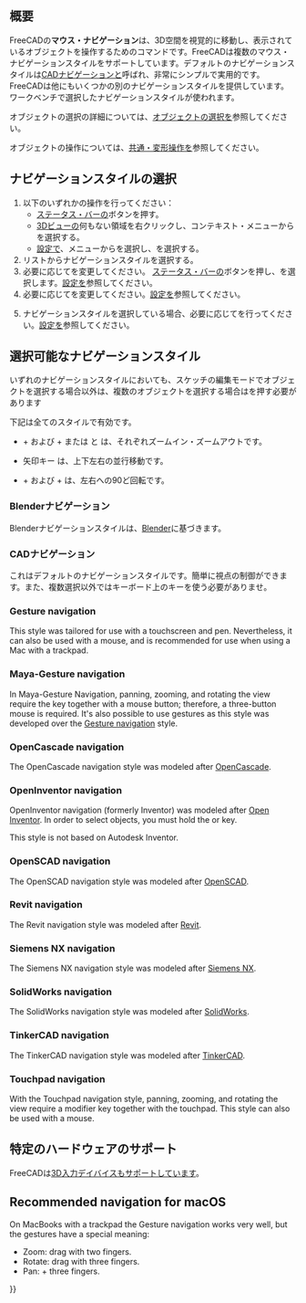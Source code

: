 <languages/>

{{Docnav/ja
|[[Getting_started/ja|はじめてみよう]]
|[[Selection_methods/ja|オブジェクトの選択方法]]
}}

{{TOCright}}

<span id="Overview"></span>
==概要==

FreeCADの'''マウス・ナビゲーション'''は、3D空間を視覚的に移動し、表示されているオブジェクトを操作するためのコマンドです。FreeCADは複数のマウス・ナビゲーションスタイルをサポートしています。デフォルトのナビゲーションスタイルは[[#CAD_navigation|CADナビゲーション]]と呼ばれ、非常にシンプルで実用的です。FreeCADは他にもいくつかの別のナビゲーションスタイルを提供しています。ワークベンチで選択したナビゲーションスタイルが使われます。

オブジェクトの選択の詳細については、[[Selection_methods|オブジェクトの選択]]を参照してください。

オブジェクトの操作については、[[Std_TransformManip|共通・変形操作]]を参照してください。

<span id="Selecting_a_navigation_style"></span>
== ナビゲーションスタイルの選択 ==

# 以下のいずれかの操作を行ってください：
#* [[Status_bar|ステータス・バー]]の{{Button|[[File:NavigationCAD_dark.svg|16px]]}}ボタンを押す。
#* [[3D_view|3Dビュー]]の何もない領域を右クリックし、コンテキスト・メニューから{{MenuCommand|ナビゲーションスタイル}}を選択する。
#* [[Preferences_Editor#Navigation|設定]]で、メニューから{{MenuCommand|編集 → 設定}}を選択し、{{MenuCommand|表示 → ナビゲーション → 3Dナビゲーション}}を選択する。
# リストからナビゲーションスタイルを選択する。
# 必要に応じて{{MenuCommand|オービット・スタイル}}を変更してください。 [[Status_bar|ステータス・バー]]の{{Button|[[File:NavigationCAD_dark.svg|16px]]}}ボタンを押し、{{MenuCommand|Settings → オービット・スタイル}}を選択します。[[Preferences_Editor#Navigation|設定]]を参照してください。
# 必要に応じて{{MenuCommand|回転モード}}を変更してください。[[Preferences_Editor#Navigation|設定]]を参照してください。
# {{MenuCommand|CAD}}ナビゲーションスタイルを選択している場合、必要に応じて{{MenuCommand|アニメーションの有効化}}を行ってください。[[Preferences_Editor#Navigation|設定]]を参照してください。

<span id="Available_navigation_styles"></span>
== 選択可能なナビゲーションスタイル ==

いずれのナビゲーションスタイルにおいても、スケッチの編集モードでオブジェクトを選択する場合以外は、複数のオブジェクトを選択する場合は{{KEY|Ctrl}}を押す必要があります

下記は全てのスタイルで有効です。

* {{KEY|Ctrl}} + {{ASCII|43}} および {{KEY|Ctrl}} + {{ASCII|22}} または {{KEY|PgUp}} と {{KEY|PgDn}} は、それぞれズームイン・ズームアウトです。
* 矢印キー {{ASCII|30}}{{ASCII|31}}{{ASCII|17}}{{ASCII|16}} は、上下左右の並行移動です。
* {{KEY|Shift}} + {{ASCII|17}} および {{KEY|Shift}} + {{ASCII|16}} は、左右への90ど回転です。

<span id="Blender_navigation"></span>
=== Blenderナビゲーション ===

Blenderナビゲーションスタイルは、[https://www.blender.org Blender]に基づきます。

{{Blender Navigation
|Select_name=選択
|Zoom_name=ズーム
|Rotate_view_name=回転
|Pan_name=平行移動

|Shift={{KEY|Shift}}

|Select_text=オブジェクトの上で左マウスボタンがオブジェクトの選択です。

|Zoom_text=マウス・ホイールがズームイン・アウトです

Clicking the middle mouse button re-centers the view on the location of the pointer.

|Rotate_view_text=マウスの中央ボタンを押しながらポインターを動かすと回転です。

|Pan_text={{KEY|Shift}}キーとマウスの中央ボタンを押しながらポインターを動かすと平行移動です。

あるいは、マウスの左右両ボタンを押しながらポインターを動かすと平行移動です。
}}

<span id="CAD_navigation"></span>
=== CADナビゲーション ===

これはデフォルトのナビゲーションスタイルです。簡単に視点の制御ができます。また、複数選択以外ではキーボード上のキーを使う必要がありませ。

{{CAD Navigation
|Select_name=選択
|Zoom_name=ズーム
|Rotate_view_name=回転<br>1つ目の方法
|Rotate_view_alt_name=回転<br>別の方法
|Pan_name=平行移動

|Ctrl={{KEY|Ctrl}}
|Shift={{KEY|Shift}}

|Select_text=左マウスボタンでオブジェクトの選択です。

|Zoom_text=マウス・ホイールでズームイン・アウトです

<div class="mw-translate-fuzzy">
マウスの中央ボタンクリックで、カーソルの位置を中央にします
</div>

|Rotate_view_text=マウスの中央ボタンと左ボタンを押しながらポインターを左右に動かすと回転です。

ポインターを止める前にボタンを離しても、そのまま回転を続けるように設定できます。

|Rotate_view_alt_text=マウスの中央ボタンと右ボタンを押しながらポインターを左右に動かすと回転です。

この場合、右ボタンを押している間に中央ボタンを離しても大丈夫です

右利きの人には1つ目の方法よりもこちらのほうが使いやすいかもしません。

|Pan_text=マウスの中央ボタンを押しながらポインターを動かすと平行移動です。

|Zoom_mode_text=ズーム・モード: {{KEY|Ctrl}}と{{KEY|Shift}}を押しながらマウスの右ボタンをクリックしてからポインターを動かすとズームです。

|Rotate_view_mode_text=回転モード: {{KEY|Shift}}を押しながらマウスの右ボタンをクリックしてからポインターを動かすと回転です

|Pan_mode_text=平行移動モード: {{KEY|Ctrl}}を押しながらマウスの右ボタンをクリックしてからポインターを動かすと平行移動です。
}}

=== Gesture navigation ===

This style was tailored for use with a touchscreen and pen. Nevertheless, it can also be used with a mouse, and is recommended for use when using a Mac with a trackpad.

{{Gesture Navigation
|Select_name=Select
|Zoom_name=Zoom
|Rotate_view_name=Rotate view
|Pan_name=Pan
|Tilt_view_name=Tilt view

|Select_text=Press the left mouse button over an object you want to select.

|Zoom_text=Use the mouse wheel to zoom in and out.

Clicking the middle mouse button re-centers the view on the location of the pointer. Alternatively, aim the pointer and press {{KEY|H}} on the keyboard.

|Rotate_view_text=Hold the left mouse button, then move the pointer.
In [[Sketcher Workbench|Sketcher]] and other edit modes, this behavior is disabled. Hold {{KEY|Alt}} when pressing the mouse button to enter rotation mode.

|Pan_text=Hold the right mouse button, then move the pointer.

|Tilt_view_text=Hold both left and right mouse buttons, then move the pointer sideways.

|Select_gesture_text=Tap to select.

|Zoom_gesture_text=Drag two fingers (pinch) closer or farther apart.

|Rotate_view_gesture_text=Drag with one finger to rotate.

Hold {{KEY|Alt}} when in the [[Sketcher Workbench|Sketcher]].

|Pan_gesture_text=Drag with two fingers.

Alternatively, tap and hold, then drag. This simulates the pan with the right mouse button.

|Tilt_view_gesture_text=Rotate the imaginary line formed by two touch points.

This method is disabled by default. To enable, go to {{MenuCommand|Edit → Preferences → Display → Navigation}}, and uncheck the "Disable touchscreen tilt gesture" checkbox.
}}

=== Maya-Gesture navigation ===

In Maya-Gesture Navigation, panning, zooming, and rotating the view require the {{KEY|Alt}} key together with a mouse button; therefore, a three-button mouse is required. It's also possible to use gestures as this style was developed over the [[#Gesture_navigation|Gesture navigation]] style.

{{MayaGesture Navigation
|Select_name=Select
|Zoom_name=Zoom
|Rotate_view_name=Rotate view
|Pan_name=Pan
|Tilt_view_name=Tilt view

|Alt={{KEY|Alt}}

|Select_text=Press the left mouse button over an object you want to select.

|Zoom_text=Use the mouse wheel to zoom in and out.

Alternatively, hold {{KEY|Alt}} and the right mouse button, then move the pointer.

Clicking the middle mouse button re-centers the view on the location of the pointer. Alternatively, aim the pointer and press {{KEY|H}} on the keyboard.

|Rotate_view_text=Hold {{KEY|Alt}} and the left mouse button, then move the pointer.

|Pan_text=Hold {{KEY|Alt}} and the middle mouse button, then move the pointer.

|Tilt_view_text=Hold {{KEY|Alt}} and both left and right mouse buttons, and then move the pointer sideways.
}}

=== OpenCascade navigation ===

The OpenCascade navigation style was modeled after [https://www.opencascade.com/ OpenCascade].

{{OpenCascade Navigation
|Select_name=Select
|Zoom_name=Zoom
|Rotate_view_name=Rotate view
|Pan_name=Pan

|Ctrl={{KEY|Ctrl}}

|Select_text=Press the left mouse button over an object you want to select.

|Zoom_text=Use the mouse wheel to zoom in and out.

Alternatively, hold {{KEY|Ctrl}} and the left mouse button, then move the pointer.

|Rotate_view_text=Hold the middle mouse button, then press and hold the right mouse button, then move the pointer.

Alternatively, hold {{KEY|Ctrl}} and the right mouse button, then move the pointer.

|Pan_text=Hold the middle mouse button, then move the pointer. It is possible to hold {{KEY|Ctrl}}.
}}

=== OpenInventor navigation ===

OpenInventor navigation (formerly Inventor) was modeled after [http://en.wikipedia.org/wiki/Open_Inventor Open Inventor]. In order to select objects, you must hold the {{KEY|Shift}} or {{KEY|Ctrl}} key.

This style is not based on Autodesk Inventor.

{{OpenInventor Navigation
|Select_name=Select
|Zoom_name=Zoom
|Rotate_view_name=Rotate view
|Pan_name=Pan

|Shift={{KEY|Shift}}

|Select_text=Hold {{KEY|Shift}}, then press the left mouse button over an object you want to select.

Hold {{KEY|Ctrl}} instead to select multiple objects.

|Zoom_text=Use the mouse wheel to zoom in and out.

Alternatively, hold the middle mouse button, then press and hold the left mouse button, then move the pointer.

Clicking the middle mouse button re-centers the view on the location of the pointer.

|Rotate_view_text=Hold the left mouse button, then move the pointer.

|Pan_text=Hold the middle mouse button, then move the pointer.
}}

=== OpenSCAD navigation ===

The OpenSCAD navigation style was modeled after [https://openscad.org/ OpenSCAD].

{{OpenSCAD_Navigation
|Select_name=Select
|Zoom_name=Zoom
|Rotate_view_name=Rotate view
|Pan_name=Pan

|Shift={{KEY|Shift}}

|Select_text=Press the left mouse button over an object you want to select.

{{VersionMinus|0.21}} Hold {{KEY|Ctrl}} and {{KEY|Shift}} when pressing the mouse button to drag an object in a sketch in edit mode.

|Zoom_text=Use the mouse wheel to zoom in and out.

Alternatively, hold the middle mouse button, then move the pointer.

Or hold {{KEY|Shift}} and the right mouse button, then move the pointer.

|Rotate_view_text=Hold the left mouse button, then move the pointer.

Alternatively, and when a sketch is in edit mode, hold the middle mouse button, then press and hold the right mouse button, then move the pointer.

|Pan_text=Hold the right mouse button, then move the pointer.
}}

=== Revit navigation ===

The Revit navigation style was modeled after [https://en.wikipedia.org/wiki/Autodesk_Revit Revit].

{{Revit Navigation
|Select_name=Select
|Zoom_name=Zoom
|Rotate_view_name=Rotate view
|Pan_name=Pan

|Shift={{KEY|Shift}}

|Select_text=Press the left mouse button over an object you want to select.

|Zoom_text=Use the mouse wheel to zoom in and out.

Clicking the middle mouse button re-centers the view on the location of the pointer.

|Rotate_view_text=Hold {{KEY|Shift}} and the middle mouse button, then move the pointer.

Alternatively, hold the middle mouse button, then press and hold the right mouse button, then move the pointer.

|Pan_text=Hold the middle mouse button, then move the pointer.

Alternatively, hold both left and right mouse buttons, then move the pointer.
}}

=== Siemens NX navigation ===

{{Version|1.1}}

The Siemens NX navigation style was modeled after [https://en.wikipedia.org/wiki/Siemens_NX Siemens NX].

{{SiemensNX_Navigation
|Select_name=Select
|Zoom_name=Zoom
|Rotate_view_name=Rotate view
|Pan_name=Pan

|Shift={{KEY|Shift}}

|Select_text=Press the left mouse button over an object you want to select.

|Zoom_text=Use the mouse wheel to zoom in and out.

Alternatively, hold the middle mouse button, then press and hold the left mouse button, then move the pointer.

Clicking the middle mouse button re-centers the view on the location of the pointer.

|Rotate_view_text=Hold the middle mouse button, then move the pointer.

|Pan_text=Hold {{KEY|Shift}} and the middle mouse button, then move the pointer.

Alternatively, hold the middle mouse button, then press and hold the right mouse button, then move the pointer.
}}

=== SolidWorks navigation ===

{{Version|1.1}}

The SolidWorks navigation style was modeled after [https://en.wikipedia.org/wiki/SolidWorks SolidWorks].

{{SolidWorks_Navigation
|Select_name=Select
|Zoom_name=Zoom
|Rotate_view_name=Rotate view
|Pan_name=Pan

|Ctrl={{KEY|Ctrl}}
|Shift={{KEY|Shift}}

|Select_text=Press the left mouse button over an object you want to select.

|Zoom_text=Use the mouse wheel to zoom in and out.

Alternatively, hold {{KEY|Shift}} and the middle mouse button, then move the pointer.

Clicking the middle mouse button re-centers the view on the location of the pointer.

|Rotate_view_text=Hold the middle mouse button, then move the pointer.

|Pan_text=Hold {{KEY|Ctrl}} and the middle mouse button, then move the pointer.
}}

=== TinkerCAD navigation ===

The TinkerCAD navigation style was modeled after [https://en.wikipedia.org/wiki/Tinkercad TinkerCAD].

{{TinkerCAD Navigation
|Select_name=Select
|Zoom_name=Zoom
|Rotate_view_name=Rotate view
|Pan_name=Pan

|Select_text=Press the left mouse button over an object you want to select.

|Zoom_text=Use the mouse wheel to zoom in and out.

|Rotate_view_text=Press the right mouse button, then move the pointer.

|Pan_text=Hold the middle mouse button, then move the pointer.
}}

=== Touchpad navigation ===

With the Touchpad navigation style, panning, zooming, and rotating the view require a modifier key together with the touchpad. This style can also be used with a mouse.

{{Touchpad Navigation
|Select_name=Select
|Zoom_name=Zoom
|Rotate_view_name=Rotate view
|Pan_name=Pan

|Ctrl={{KEY|Ctrl}}
|Shift={{KEY|Shift}}
|Alt={{KEY|Alt}}

|Select_text=Press the left mouse button over an object you want to select.

|Zoom_text=Hold {{KEY|Ctrl}} and {{KEY|Shift}}, then move the pointer.

|Rotate_view_text=Hold {{KEY|Alt}}, then move the pointer.

Alternatively, hold {{KEY|Shift}} and the left button, then move the pointer.

|Pan_text=Hold {{KEY|Shift}}, then move the pointer.
}}

<span id="Hardware_support"></span>
== 特定のハードウェアのサポート ==

FreeCADは[[3D_input_devices|3D入力デイバイス]]もサポートしています。

== Recommended navigation for macOS ==

On MacBooks with a trackpad the Gesture navigation works very well, but the gestures have a special meaning:
* Zoom: drag with two fingers.
* Rotate: drag with three fingers.
* Pan: {{KEY|Ctrl}} + three fingers.


{{Docnav/ja
|[[Getting_started/ja|はじめてみよう]]
|[[Selection_methods/ja|オブジェクトの選択方法]]
}}

{{Userdocnavi{{#translation:}}}}